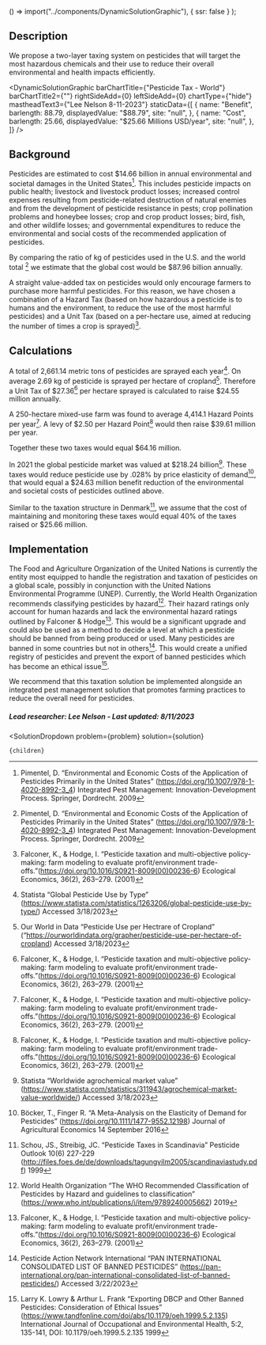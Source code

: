 
  () => import("../components/DynamicSolutionGraphic"),
  { ssr: false }
);


## Description
We propose a two-layer taxing system on pesticides that will target the most hazardous chemicals and their use to reduce their overall environmental and health impacts efficiently.

<DynamicSolutionGraphic
  barChartTitle={"Pesticide Tax - World"}
  barChartTitle2={""}
  rightSideAdd={0}
  leftSideAdd={0}
  chartType={"hide"}
  mastheadText3={"Lee Nelson 8-11-2023"}
 staticData={[
    {
     name: "Benefit",
      barlength: 88.79,
      displayedValue: "$88.79",
      site: "null",
    },
    {
      name: "Cost",
      barlength: 25.66,
      displayedValue: "$25.66 Millions USD/year",
      site: "null",
    },
  ]}
/>

## Background
Pesticides are estimated to cost $14.66 billion in annual environmental and societal damages in the United States[^”1”]. This includes pesticide impacts on public health; livestock and livestock product losses; increased control expenses resulting from pesticide-related destruction of natural enemies and from the development of pesticide resistance in pests; crop pollination problems and honeybee losses; crop and crop product losses; bird, fish, and other wildlife losses; and governmental expenditures to reduce the environmental and social costs of the recommended application of pesticides.

By comparing the ratio of kg of pesticides used in the U.S. and the world total [^”1”] we estimate that the global cost would be $87.96 billion annually.


A straight value-added tax on pesticides would only encourage farmers to purchase more harmful pesticides. For this reason, we have chosen a combination of a Hazard Tax (based on how hazardous a pesticide is to humans and the environment, to reduce the use of the most harmful pesticides) and a Unit Tax (based on a per-hectare use, aimed at reducing the number of times a crop is sprayed)[^”2”].


## Calculations
A total of 2,661.14 metric tons of pesticides are sprayed each year[^”3”]. On average 2.69 kg of pesticide is sprayed per hectare of cropland[^”4”]. Therefore a Unit Tax of $27.36[^”2”] per hectare sprayed is calculated to raise $24.55 million annually.

A 250-hectare mixed-use farm was found to average 4,414.1 Hazard Points per year[^”2”]. A levy of  $2.50 per Hazard Point[^”2”] would then raise $39.61 million per year.

Together these two taxes would equal $64.16 million.

In 2021 the global pesticide market was valued at $218.24 billion[^”5”]. These taxes would reduce pesticide use by .028% by price elasticity of demand[^”6”], that would equal a $24.63 million benefit reduction of the environmental and societal costs of pesticides outlined above.

Similar to the taxation structure in Denmark[^”7”], we assume that the cost of maintaining and monitoring these taxes would equal 40% of the taxes raised or $25.66 million.

## Implementation
The Food and Agriculture Organization of the United Nations is currently the entity most equipped to handle the registration and taxation of pesticides on a global scale, possibly in conjunction with the United Nations Environmental Programme (UNEP). Currently, the World Health Organization recommends classifying pesticides by hazard[^”8”]. Their hazard ratings only account for human hazards and lack the environmental hazard ratings outlined by Falconer & Hodge[^”2”]. This would be a significant upgrade and could also be used as a method to decide a level at which a pesticide should be banned from being produced or used. Many pesticides are banned in some countries but not in others[^”9”]. This would create a unified registry of pesticides and prevent the export of banned pesticides which has become an ethical issue[^”10”].

We recommend that this taxation solution be implemented alongside an integrated pest management solution that promotes farming practices to reduce the overall need for pesticides.

##### Lead researcher: Lee Nelson - Last updated: 8/11/2023

[^”1”]: Pimentel, D. “Environmental and Economic Costs of the Application of Pesticides Primarily in the United States” (https://doi.org/10.1007/978-1-4020-8992-3_4) Integrated Pest Management: Innovation-Development Process. Springer, Dordrecht. 2009

[^”2”]: Falconer, K., & Hodge, I. “Pesticide taxation and multi-objective policy-making: farm modeling to evaluate profit/environment trade-offs.”(https://doi.org/10.1016/S0921-8009(00)00236-6) Ecological Economics, 36(2), 263–279. (2001)

[^”3”]: Statista “Global Pesticide Use by Type” (https://www.statista.com/statistics/1263206/global-pesticide-use-by-type/) Accessed 3/18/2023

[^”4”]: Our World in Data “Pesticide Use per Hectrare of Cropland” (“https://ourworldindata.org/grapher/pesticide-use-per-hectare-of-cropland) Accessed 3/18/2023

[^”5”]: Statista “Worldwide agrochemical market value” (https://www.statista.com/statistics/311943/agrochemical-market-value-worldwide/) Accessed 3/18/2023

[^”6”]: Böcker, T., Finger R. “A Meta-Analysis on the Elasticity of Demand for Pesticides” (https://doi.org/10.1111/1477-9552.12198) Journal of Agricultural Economics 14 September 2016

[^”7”]: Schou, JS., Streibig, JC. “Pesticide Taxes in Scandinavia” Pesticide Outlook 10(6) 227-229 (http://files.foes.de/de/downloads/tagungvilm2005/scandinaviastudy.pdf) 1999

[^”8”]: World Health Organization “The WHO Recommended Classification of Pesticides by Hazard and guidelines to classification” (https://www.who.int/publications/i/item/9789240005662) 2019

[^”9”]: Pesticide Action Network International “PAN INTERNATIONAL CONSOLIDATED LIST OF BANNED PESTICIDES” (https://pan-international.org/pan-international-consolidated-list-of-banned-pesticides/) Accessed 3/22/2023

[^”10”]: Larry K. Lowry & Arthur L. Frank “Exporting DBCP and Other Banned Pesticides: Consideration of Ethical Issues” (https://www.tandfonline.com/doi/abs/10.1179/oeh.1999.5.2.135) International Journal of Occupational and Environmental Health, 5:2, 135-141, DOI: 10.1179/oeh.1999.5.2.135 1999

  <SolutionDropdown 
    problem={problem} 
    solution={solution}
  >
    {children}
  </SolutionDropdown>